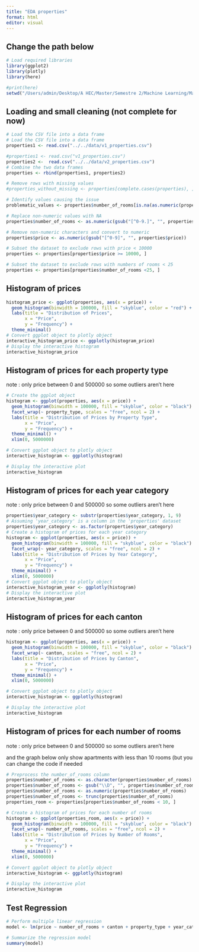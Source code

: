 ```yaml
---
title: "EDA properties"
format: html
editor: visual
---
```


## Change the path below

```r
# Load required libraries
library(ggplot2)
library(plotly)
library(here)

#print(here)
setwd("/Users/admin/Desktop/A HEC/Master/Semestre 2/Machine Learning/Machine_Learning/data")

```

## Loading and small cleaning (not complete for now)

```r
# Load the CSV file into a data frame
# Load the CSV file into a data frame
properties1 <- read.csv("../../data/v1_properties.csv")

#properties1 <- read.csv("v1_properties.csv")
properties2 <-  read.csv("../../data/v2_properties.csv")
# Combine the two data frames
properties <- rbind(properties1, properties2)

# Remove rows with missing values
#properties_without_missing <- properties[complete.cases(properties), ]

# Identify values causing the issue
problematic_values <- properties$number_of_rooms[is.na(as.numeric(properties$number_of_rooms))]

# Replace non-numeric values with NA
properties$number_of_rooms <- as.numeric(gsub("[^0-9.]", "", properties$number_of_rooms))

# Remove non-numeric characters and convert to numeric
properties$price <- as.numeric(gsub("[^0-9]", "", properties$price))

# Subset the dataset to exclude rows with price < 10000
properties <- properties[properties$price >= 10000, ]

# Subset the dataset to exclude rows with numbers of rooms < 25
properties <- properties[properties$number_of_rooms <25, ]
```

##  Histogram of prices

```r
histogram_price <- ggplot(properties, aes(x = price)) +
  geom_histogram(binwidth = 100000, fill = "skyblue", color = "red") +
  labs(title = "Distribution of Prices",
       x = "Price",
       y = "Frequency") +
  theme_minimal()
# Convert ggplot object to plotly object
interactive_histogram_price <- ggplotly(histogram_price)
# Display the interactive histogram
interactive_histogram_price

```

## Histogram of prices for each property type 

note : only price between 0 and 500000 so some outliers aren't here

```r
# Create the ggplot object
histogram <- ggplot(properties, aes(x = price)) +
  geom_histogram(binwidth = 100000, fill = "skyblue", color = "black") +
  facet_wrap(~ property_type, scales = "free", ncol = 2) +
  labs(title = "Distribution of Prices by Property Type",
       x = "Price",
       y = "Frequency") +
  theme_minimal() +
  xlim(0, 5000000)

# Convert ggplot object to plotly object
interactive_histogram <- ggplotly(histogram)

# Display the interactive plot
interactive_histogram
```

## Histogram of prices for each year category

note : only price between 0 and 500000 so some outliers aren't here

```r
properties$year_category <- substr(properties$year_category, 1, 9)
# Assuming 'year_category' is a column in the 'properties' dataset
properties$year_category <- as.factor(properties$year_category)
# Create a histogram of prices for each year category
histogram <- ggplot(properties, aes(x = price)) +
  geom_histogram(binwidth = 100000, fill = "skyblue", color = "black") +
  facet_wrap(~ year_category, scales = "free", ncol = 2) +
  labs(title = "Distribution of Prices by Year Category",
       x = "Price",
       y = "Frequency") +
  theme_minimal() +
  xlim(0, 5000000)
# Convert ggplot object to plotly object
interactive_histogram_year <- ggplotly(histogram)
# Display the interactive plot
interactive_histogram_year

```

## Histogram of prices for each canton

note : only price between 0 and 500000 so some outliers aren't here

```r
histogram <- ggplot(properties, aes(x = price)) +
  geom_histogram(binwidth = 100000, fill = "skyblue", color = "black") +
  facet_wrap(~ canton, scales = "free", ncol = 2) +
  labs(title = "Distribution of Prices by Canton",
       x = "Price",
       y = "Frequency") +
  theme_minimal() +
  xlim(0, 5000000)

# Convert ggplot object to plotly object
interactive_histogram <- ggplotly(histogram)

# Display the interactive plot
interactive_histogram

```

## Histogram of prices for each number of rooms

note : only price between 0 and 500000 so some outliers aren't here

and the graph below only show apartments with less than 10 rooms (but you can change the code if needed

```r

# Preprocess the number_of_rooms column
properties$number_of_rooms <- as.character(properties$number_of_rooms)
properties$number_of_rooms <- gsub("\\D", "", properties$number_of_rooms)  # Remove non-numeric characters
properties$number_of_rooms <- as.numeric(properties$number_of_rooms)       # Convert to numeric
properties$number_of_rooms <- trunc(properties$number_of_rooms)             # Truncate non-integer values
properties_room <- properties[properties$number_of_rooms < 10, ]                  # Filter only number_of_rooms less than 10

# Create a histogram of prices for each number of rooms
histogram <- ggplot(properties_room, aes(x = price)) +
  geom_histogram(binwidth = 100000, fill = "skyblue", color = "black") +
  facet_wrap(~ number_of_rooms, scales = "free", ncol = 2) +
  labs(title = "Distribution of Prices by Number of Rooms",
       x = "Price",
       y = "Frequency") +
  theme_minimal() +
  xlim(0, 5000000)

# Convert ggplot object to plotly object
interactive_histogram <- ggplotly(histogram)

# Display the interactive plot
interactive_histogram

```

## Test Regression

```r
# Perform multiple linear regression
model <- lm(price ~ number_of_rooms + canton + property_type + year_category, data = properties)

# Summarize the regression model
summary(model)
```
